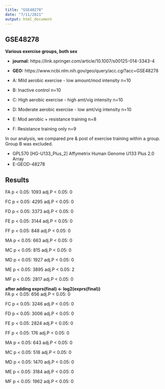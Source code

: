 ```yaml
---
title: "GSE48278"
date: "7/11/2021"
output: html_document
---
```



## GSE48278
**Various exercise groups, both sex**  

- **journal:** https://link.springer.com/article/10.1007/s00125-014-3343-4
- **GEO:** https://www.ncbi.nlm.nih.gov/geo/query/acc.cgi?acc=GSE48278


- A: Mild aerobic exercise - low amount/mod intensity n=10
- B: Inactive control n=10
- C: High aerobic exercise - high amt/vig intensity n=10
- D: Moderate aerobic exercise - low amt/vig intensity n=10
- E: Mod aerobic + resistance training n=8
- F: Resistance training only n=9

In our analysis, we compared pre & post of exercise training within a group. Group B was excluded.  


- GPL570	[HG-U133_Plus_2] Affymetrix Human Genome U133 Plus 2.0 Array
- E-GEOD-48278


## Results  
FA
p < 0.05: 1093
adj.P < 0.05: 0

FC
p < 0.05: 4295
adj.P < 0.05: 0

FD
p < 0.05: 3373
adj.P < 0.05: 0

FE
p < 0.05: 3144
adj.P < 0.05: 0

FF
p < 0.05: 848
adj.P < 0.05: 0
 
MA
p < 0.05: 663
adj.P < 0.05: 0

MC
p < 0.05: 815
adj.P < 0.05: 0

MD
p < 0.05: 1927
adj.P < 0.05: 0

ME
p < 0.05: 3895
adj.P < 0.05: 2

MF
p < 0.05: 2817
adj.P < 0.05: 0


**after adding exprs(final) <- log2(exprs(final))**  
FA 
p < 0.05: 656 
adj.P < 0.05: 0 

FC 
p < 0.05: 3246 
adj.P < 0.05: 0 

FD 
p < 0.05: 3006 
adj.P < 0.05: 0 

FE 
p < 0.05: 2824 
adj.P < 0.05: 0 

FF 
p < 0.05: 176 
adj.P < 0.05: 0 

MA 
p < 0.05: 643 
adj.P < 0.05: 0 

MC 
p < 0.05: 518 
adj.P < 0.05: 0 

MD 
p < 0.05: 1470 
adj.P < 0.05: 0 

ME 
p < 0.05: 3184 
adj.P < 0.05: 0 

MF 
p < 0.05: 1962 
adj.P < 0.05: 0 
